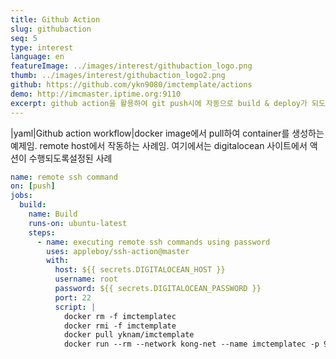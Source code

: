 ```yaml
---
title: Github Action
slug: githubaction
seq: 5
type: interest
language: en
featureImage: ../images/interest/githubaction_logo.png
thumb: ../images/interest/githubaction_logo2.png
github: https://github.com/ykn9080/imctemplate/actions
demo: http://imcmaster.iptime.org:9110
excerpt: github action을 활용하여 git push시에 자동으로 build & deploy가 되도록 사용할 수 있다.
---
```


|yaml|Github action workflow|docker image에서 pull하여 container를 생성하는 예제임.
remote host에서 작동하는 사례임. 여기에서는 digitalocean 사이트에서 액션이 수행되도록설정된 사례

```yaml
name: remote ssh command
on: [push]
jobs:
  build:
    name: Build
    runs-on: ubuntu-latest
    steps:
      - name: executing remote ssh commands using password
        uses: appleboy/ssh-action@master
        with:
          host: ${{ secrets.DIGITALOCEAN_HOST }}
          username: root
          password: ${{ secrets.DIGITALOCEAN_PASSWORD }}
          port: 22
          script: |
            docker rm -f imctemplatec
            docker rmi -f imctemplate
            docker pull yknam/imctemplate
            docker run --rm --network kong-net --name imctemplatec -p 9010:9010 -d yknam/imctemplate
```
